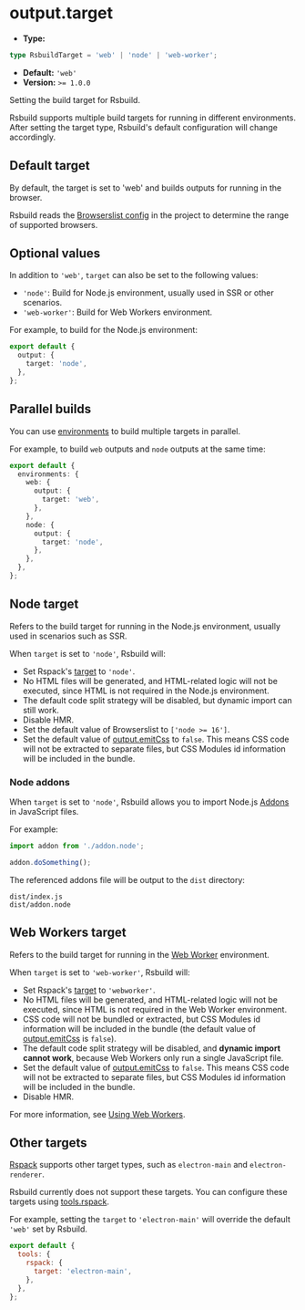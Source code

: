 # output.target

- **Type:**

```ts
type RsbuildTarget = 'web' | 'node' | 'web-worker';
```

- **Default:** `'web'`
- **Version:** `>= 1.0.0`

Setting the build target for Rsbuild.

Rsbuild supports multiple build targets for running in different environments. After setting the target type, Rsbuild's default configuration will change accordingly.

## Default target

By default, the target is set to 'web' and builds outputs for running in the browser.

Rsbuild reads the [Browserslist config](https://github.com/browserslist/browserslist) in the project to determine the range of supported browsers.

## Optional values

In addition to `'web'`, `target` can also be set to the following values:

- `'node'`: Build for Node.js environment, usually used in SSR or other scenarios.
- `'web-worker'`: Build for Web Workers environment.

For example, to build for the Node.js environment:

```ts
export default {
  output: {
    target: 'node',
  },
};
```

## Parallel builds

You can use [environments](/config/environments) to build multiple targets in parallel.

For example, to build `web` outputs and `node` outputs at the same time:

```ts
export default {
  environments: {
    web: {
      output: {
        target: 'web',
      },
    },
    node: {
      output: {
        target: 'node',
      },
    },
  },
};
```

## Node target

Refers to the build target for running in the Node.js environment, usually used in scenarios such as SSR.

When `target` is set to `'node'`, Rsbuild will:

- Set Rspack's [target](https://rspack.rs/config/target) to `'node'`.
- No HTML files will be generated, and HTML-related logic will not be executed, since HTML is not required in the Node.js environment.
- The default code split strategy will be disabled, but dynamic import can still work.
- Disable HMR.
- Set the default value of Browserslist to `['node >= 16']`.
- Set the default value of [output.emitCss](/config/output/emit-css) to `false`. This means CSS code will not be extracted to separate files, but CSS Modules id information will be included in the bundle.

### Node addons

When `target` is set to `'node'`, Rsbuild allows you to import Node.js [Addons](https://nodejs.org/api/addons.html) in JavaScript files.

For example:

```js title="src/index.js"
import addon from './addon.node';

addon.doSomething();
```

The referenced addons file will be output to the `dist` directory:

```
dist/index.js
dist/addon.node
```

## Web Workers target

Refers to the build target for running in the [Web Worker](https://developer.mozilla.org/en-US/docs/Web/API/Web_Workers_API) environment.

When `target` is set to `'web-worker'`, Rsbuild will:

- Set Rspack's [target](https://rspack.rs/config/target) to `'webworker'`.
- No HTML files will be generated, and HTML-related logic will not be executed, since HTML is not required in the Web Worker environment.
- CSS code will not be bundled or extracted, but CSS Modules id information will be included in the bundle (the default value of [output.emitCss](/config/output/emit-css) is `false`).
- The default code split strategy will be disabled, and **dynamic import cannot work**, because Web Workers only run a single JavaScript file.
- Set the default value of [output.emitCss](/config/output/emit-css) to `false`. This means CSS code will not be extracted to separate files, but CSS Modules id information will be included in the bundle.
- Disable HMR.

For more information, see [Using Web Workers](/guide/basic/web-workers).

## Other targets

[Rspack](https://rspack.rs/config/target) supports other target types, such as `electron-main` and `electron-renderer`.

Rsbuild currently does not support these targets. You can configure these targets using [tools.rspack](/config/tools/rspack).

For example, setting the `target` to `'electron-main'` will override the default `'web'` set by Rsbuild.

```js
export default {
  tools: {
    rspack: {
      target: 'electron-main',
    },
  },
};
```
